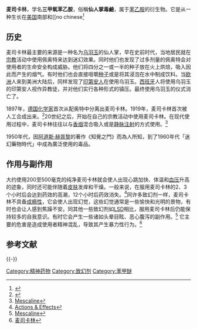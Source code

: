 {{medical}}
{{Drugbox
| Watchedfields = changed
| verifiedrevid = 477169864
| IUPAC_name = 2-(3,4,5-trimethoxyphenyl)ethanamine
| image3 = Mescaline Structural Formula.svg
| image1 = Mescaline_27feb.gif
| CASNo_Ref = {{cascite}}
| CAS_number = 54-04-6
| ChemSpiderID = 3934
| ATC_prefix = none
| PubChem = 4076
| C=11 | H=17| N=1| O=3
| molecular_weight = 211.257 g/mol
| melting_point = 35
| melting_high = 36
| melting_notes = (non-salt)
| boiling_point = 183
| boiling_high = 186
| boiling_notes = 
| synonyms = 三甲氧苯乙胺
| smiles = NCCC1=CC(OC)=C(OC)C(OC)=C1
| elimination_half-life = 
| metabolism = 
| excretion = 
| pregnancy_category = 
| pregnancy_AU = X
| pregnancy_US = X
| legal_status =
| routes_of_administration = 口服，静脉注射
}}

'''麦司卡林'''，学名'''三甲氧苯乙胺'''，俗稱'''仙人掌毒鹼'''，属于[[苯乙胺|苯乙胺]]的衍生物。它是从一种生长在[[美国|美国]]南部和[[no chinese<ref>{{Cite web |url=http://www.gdjd.gov.cn/xuanchuan/detail.asp?id=198 |title=麦司卡林 |accessdate=2009-11-15 |archive-date=2009-04-09 |archive-url=https://web.archive.org/web/20090409213222/http://www.gdjd.gov.cn/xuanchuan/detail.asp?id=198 |dead-url=no }}</ref>

== 历史 ==
麦司卡林最主要的来源是一种名为[[乌羽玉|乌羽玉]]的仙人掌，早在史前时代，当地居民就在[[宗教|宗教]]活动中使用佩奥特来达到迷幻效果。同时他们也发现了过多剂量的佩奥特会对使用者的生命安全构成威胁。他们将四分之一或一半的种子放在火上烘焙，吸入因此而产生的烟气。有时他们也会直接咀嚼[[种子|种子]]或是将其浸泡在水中制成饮料。当[[欧洲|欧洲]]人来到美洲大陆后，同样发现了[[印第安人|印第安人]]在使用乌羽玉。[[西班牙|西班牙]]人将使用乌羽玉的印第安人视作异教徒，并对他们实行各种形式的镇压。最终使用乌羽玉的仪式消亡了。

1897年，[[德国|德国]][[化学家|化学家]]首次从配奥特中分离出麦司卡林。1919年，麦司卡林首次被人工合成出来。<ref>{{Cite web |url=http://www.a1b2c3.com/drugs/mes02.htm |title=History Of Mescaline |accessdate=2009-11-15 |archive-date=2009-10-07 |archive-url=https://web.archive.org/web/20091007224557/http://www.a1b2c3.com/drugs/mes02.htm |dead-url=no }}</ref>20世纪之后，{{Who|一些[[基督徒|基督徒]]|time=2009-11-21}}开始在自己的宗教活动中使用麦司卡林。在现代使用过程中，麦司卡林往往以与[[香烟|香烟]]混合吸入或是[[静脉注射|静脉注射]]的方式使用。<ref>[http://www.drugeducation.net/mescaline.htm Mescaline]</ref>

1950年代，因[[阿道斯·赫胥黎|阿道斯·赫胥黎]]的著作《知覺之門》而為人所知，到了1960年代「迷幻藥物時代」中成為廣泛使用的毒品。

== 作用与副作用 ==
大约使用200至500毫克的纯净麦司卡林就会使人出现心跳加快、体温和[[血压|血压]]升高的迹象，同时还可能伴随着[[皮肤|皮肤]]发痒和干燥。一般来说，在服用麦司卡林的2、3个小时后会达到药效的高潮，12个小时后药效消失。<ref>[http://www.doitnow.org/pages/133.html Actions & Effects]</ref>同许多致幻剂一样，麦司卡林不具备[[成瘾|成瘾性]]，它会使人出现幻觉，这些幻觉通常是一些愉快和光明的景物，有时也会让人感到焦躁不安。同其他一些致幻剂如[[LSD|LSD]]相比，服用麦司卡林后仍能保持较多的自我意识。有时它会产生一些诸如头晕目眩、恶心腹泻的副作用。<ref>[http://www.drugs.com/mescaline.html Mescaline]</ref> 它主要的危害是造成使用者精神混乱，导致其产生暴力性行为。<ref>[http://www.legaldaily.com.cn/zt2009/2009-06/23/content_1112349.htm 麦司卡林]</ref>

== 参考文献 ==
{{reflist}}

{{-}}
{{Drug use}}
{{Hallucinogens}}
{{精神药品品种目录}}

[[Category:精神药物|Category:精神药物]]
[[Category:致幻剂|Category:致幻剂]]
[[Category:苯甲醚|Category:苯甲醚]]